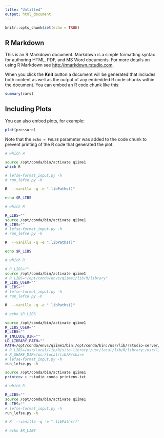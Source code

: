 ```yaml
---
title: "Untitled"
output: html_document
---
```


```r
knitr::opts_chunk$set(echo = TRUE)
```

## R Markdown

This is an R Markdown document. Markdown is a simple formatting syntax for authoring HTML, PDF, and MS Word documents. For more details on using R Markdown see <http://rmarkdown.rstudio.com>.

When you click the **Knit** button a document will be generated that includes both content as well as the output of any embedded R code chunks within the document. You can embed an R code chunk like this:

```r
summary(cars)
```

## Including Plots

You can also embed plots, for example:

```r
plot(pressure)
```

Note that the `echo = FALSE` parameter was added to the code chunk to prevent printing of the R code that generated the plot.
```bash
# which R

source /opt/conda/bin/activate qiime1
which R

# lefse-format_input.py -h
# run_lefse.py -h

R  --vanilla -q -e ".libPaths()"

echo $R_LIBS
```
```bash
# which R

R_LIBS=""
source /opt/conda/bin/activate qiime1
R_LIBS=""
# lefse-format_input.py -h
# run_lefse.py -h

R  --vanilla -q -e ".libPaths()"

echo $R_LIBS
```
```bash
# which R

# R_LIBS=""
source /opt/conda/bin/activate qiime1
# R_LIBS="/opt/conda/envs/qiime1/lib/R/library"
R_LIBS_USER=""
R_LIBS=""
# lefse-format_input.py -h
# run_lefse.py -h

R  --vanilla -q -e ".libPaths()"

# echo $R_LIBS

```
```bash
source /opt/conda/bin/activate qiime1
R_LIBS_USER=""
R_LIBS=""
R_INCLUDE_DIR=""
LD_LIBRARY_PATH=""
PATH=/opt/conda/envs/qiime1/bin:/opt/conda/bin:/usr/lib/rstudio-server/bin:/usr/local/sbin:/usr/local/bin:/usr/sbin:/usr/bin:/sbin:/bin
# R_LIBS=/usr/local/lib/R/site-library:/usr/local/lib/R/library:/usr/lib/R/library
# R_SHARE_DIR=/usr/local/lib/R/share
# lefse-format_input.py -h
run_lefse.py -h
```



```bash
source /opt/conda/bin/activate qiime1
printenv > rstudio_conda_printenv.txt
```



```bash
# which R

R_LIBS=""
source /opt/conda/bin/activate qiime1
R_LIBS=""
# lefse-format_input.py -h
run_lefse.py -h

# R  --vanilla -q -e ".libPaths()"

# echo $R_LIBS
```
